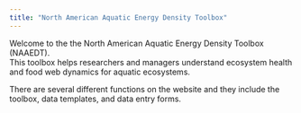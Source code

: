 ```yaml
---
title: "North American Aquatic Energy Density Toolbox"
---
```

Welcome to the the North American Aquatic Energy Density Toolbox (NAAEDT).  
This toolbox helps researchers and managers understand ecosystem health and 
food web dynamics for aquatic ecosystems. 

There are several different functions on the website and they include the 
toolbox, data templates, and data entry forms. 

